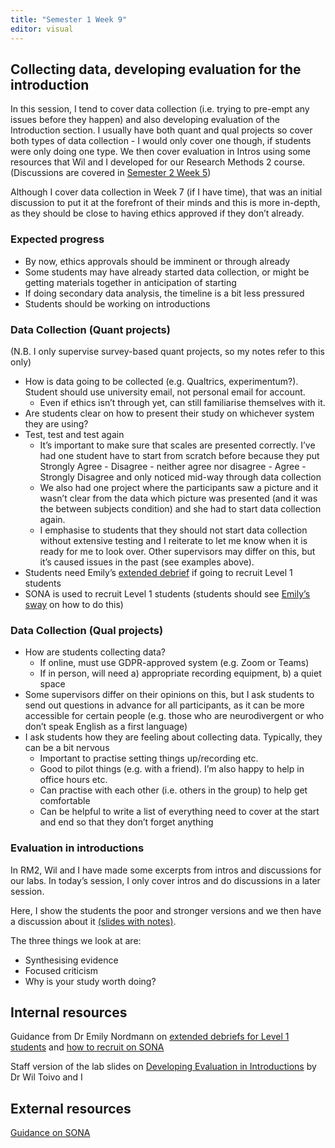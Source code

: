 ```yaml
---
title: "Semester 1 Week 9"
editor: visual
---
```


## Collecting data, developing evaluation for the introduction

In this session, I tend to cover data collection (i.e. trying to pre-empt any issues before they happen) and also developing evaluation of the Introduction section. I usually have both quant and qual projects so cover both types of data collection - I would only cover one though, if students were only doing one type. We then cover evaluation in Intros using some resources that Wil and I developed for our Research Methods 2 course. (Discussions are covered in [Semester 2 Week 5](https://ashleyerobertson.github.io/group_supervision/sem2wk5.html))

Although I cover data collection in Week 7 (if I have time), that was an initial discussion to put it at the forefront of their minds and this is more in-depth, as they should be close to having ethics approved if they don't already.

### Expected progress

-   By now, ethics approvals should be imminent or through already
-   Some students may have already started data collection, or might be getting materials together in anticipation of starting
-   If doing secondary data analysis, the timeline is a bit less pressured
-   Students should be working on introductions

### Data Collection (Quant projects)

(N.B. I only supervise survey-based quant projects, so my notes refer to this only)

-   How is data going to be collected (e.g. Qualtrics, experimentum?). Student should use university email, not personal email for account.
    -   Even if ethics isn't through yet, can still familiarise themselves with it.
-   Are students clear on how to present their study on whichever system they are using?
-   Test, test and test again
    -   It's important to make sure that scales are presented correctly. I've had one student have to start from scratch before because they put Strongly Agree - Disagree - neither agree nor disagree - Agree - Strongly Disagree and only noticed mid-way through data collection
    -   We also had one project where the participants saw a picture and it wasn't clear from the data which picture was presented (and it was the between subjects condition) and she had to start data collection again.
    -   I emphasise to students that they should not start data collection without extensive testing and I reiterate to let me know when it is ready for me to look over. Other supervisors may differ on this, but it's caused issues in the past (see examples above).
-   Students need Emily's [extended debrief](https://gla-my.sharepoint.com/:w:/g/personal/ashley_robertson_glasgow_ac_uk/EUSN-v4byCtGut-nlQeYqQQBwg8oTSElTx0NbAe98SZ_tw?e=2YZNvP) if going to recruit Level 1 students
-   SONA is used to recruit Level 1 students (students should see [Emily's sway](https://sway.cloud.microsoft/7OlDu5WmOmFjqDki?ref=Link&loc=play) on how to do this)

### Data Collection (Qual projects)

-   How are students collecting data?
    -   If online, must use GDPR-approved system (e.g. Zoom or Teams)
    -   If in person, will need a) appropriate recording equipment, b) a quiet space
-   Some supervisors differ on their opinions on this, but I ask students to send out questions in advance for all participants, as it can be more accessible for certain people (e.g. those who are neurodivergent or who don't speak English as a first language)
-   I ask students how they are feeling about collecting data. Typically, they can be a bit nervous
    -   Important to practise setting things up/recording etc.
    -   Good to pilot things (e.g. with a friend). I'm also happy to help in office hours etc.
    -   Can practise with each other (i.e. others in the group) to help get comfortable
    -   Can be helpful to write a list of everything need to cover at the start and end so that they don't forget anything

### Evaluation in introductions

In RM2, Wil and I have made some excerpts from intros and discussions for our labs. In today's session, I only cover intros and do discussions in a later session.

Here, I show the students the poor and stronger versions and we then have a discussion about it [(slides with notes)](https://gla-my.sharepoint.com/:p:/g/personal/ashley_robertson_glasgow_ac_uk/EXaejOFk4LhArFCk51SrtD8B8Y8Y05vjENf9k1Y7WfDPWA?e=yxNt5y). 

The three things we look at are: 

- Synthesising evidence 
- Focused criticism 
- Why is your study worth doing?

## Internal resources

Guidance from Dr Emily Nordmann on [extended debriefs for Level 1 students](https://gla-my.sharepoint.com/:w:/g/personal/ashley_robertson_glasgow_ac_uk/EUSN-v4byCtGut-nlQeYqQQBwg8oTSElTx0NbAe98SZ_tw?e=2YZNvP) and [how to recruit on SONA](https://sway.cloud.microsoft/7OlDu5WmOmFjqDki?ref=Link&loc=play)

Staff version of the lab slides on [Developing Evaluation in Introductions](https://gla-my.sharepoint.com/:p:/g/personal/ashley_robertson_glasgow_ac_uk/EXaejOFk4LhArFCk51SrtD8B8Y8Y05vjENf9k1Y7WfDPWA?e=yxNt5y) by Dr Wil Toivo and I

## External resources

[Guidance on SONA](https://gla-my.sharepoint.com/:b:/g/personal/ashley_robertson_glasgow_ac_uk/EaSibUgmSh1IpgvFOpf3kBoBH7fD4NiT29yNVP0fvblWYA?e=ZtuuEg)
